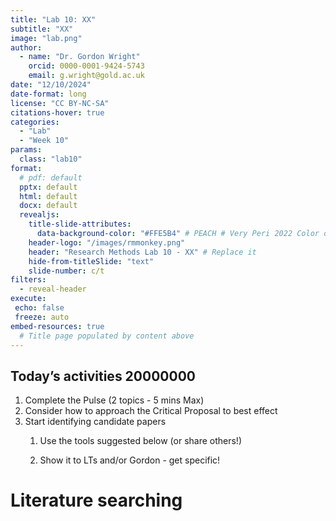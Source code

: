 ```yaml
---
title: "Lab 10: XX"
subtitle: "XX"
image: "lab.png"
author: 
  - name: "Dr. Gordon Wright"
    orcid: 0000-0001-9424-5743
    email: g.wright@gold.ac.uk
date: "12/10/2024"
date-format: long
license: "CC BY-NC-SA"
citations-hover: true
categories: 
  - "Lab"
  - "Week 10"
params:
  class: "lab10"
format: 
  # pdf: default
  pptx: default
  html: default
  docx: default
  revealjs: 
    title-slide-attributes: 
      data-background-color: "#FFE5B4" # PEACH # Very Peri 2022 Color of the year
    header-logo: "/images/rmmonkey.png"
    header: "Research Methods Lab 10 - XX" # Replace it
    hide-from-titleSlide: "text"
    slide-number: c/t
filters:
  - reveal-header
execute:
 echo: false
 freeze: auto
embed-resources: true
  # Title page populated by content above
---
```


## Today's activities 20000000

::: incremental
1.  Complete the Pulse (2 topics - 5 mins Max)
2.  Consider how to approach the Critical Proposal to best effect
3.  Start identifying candidate papers
    1.  Use the tools suggested below (or share others!)

    2.  Show it to LTs and/or Gordon - get specific!
:::

# Literature searching
